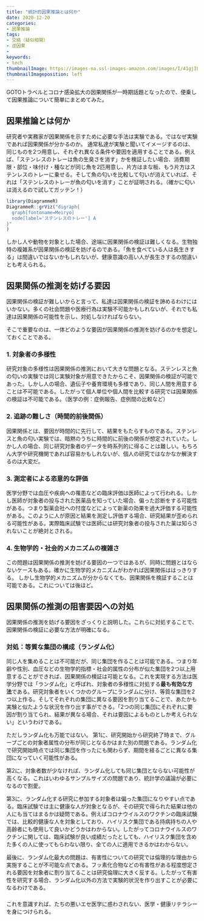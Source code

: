 ```yaml
---
title: "統計的因果推論とは何か"
date: 2020-12-20
categories:
- 因果推論
tags:
- 交絡（疑似相関）
- 逆因果
- 
keywords:
- tech
thumbnailImage: https://images-na.ssl-images-amazon.com/images/I/41gjILj6VVL.jpg
thumbnailImageposition: left
---
```


GOTOトラベルとコロナ感染拡大の因果関係が一時期話題となったので、便乗して因果推論について簡単にまとめてみた。


## 因果推論とは何か
研究者や実務家が因果関係を示すために必要な手法は実験である。ではなぜ実験であれば因果関係が分かるのか。
通常私達が実験と聞いてイメージするのは、同じものを2つ用意し、それぞれ異なる条件や要因を適用することである。例えば、「ステンレスのトレーは魚の生臭さを消す」かを検証したい場合、消費期限・部位・味付け・種などが同じ魚を2匹用意し、片方はまな板、もう片方はステンレスのトレーに乗せる。そして魚の匂いを比較して匂いが消えていれば、それは「ステンレスのトレーが魚の匂いを消す」ことが証明される。（確かに匂いは消えるので試してガッテン！）

```r
library(DiagrammeR)
DiagrammeR::grViz("digraph{
  graph[fontoname=Meiryo]
  node[label='ステンレスのトレー'] A
}"
)
```


しかし人や動物を対象とした場合、途端に因果関係の検証は難しくなる。生物独特の複雑系が因果関係の検証を妨げるのである。「魚を食べている人は長生きする」は間違いではないかもしれないが、健康意識の高い人が長生きするの間違いとも考えられる。

## 因果関係の推測を妨げる要因
因果関係の検証が難しいからと言って、私達は因果関係の検証を諦めるわけにはいかない。多くの社会問題や医療行為は実験不可能かもしれないが、それでも私達は因果関係の可能性を示し、対処しなければならない。

そこで重要なのは、一体どのような要因が因果関係の推測を妨げるのかを想定しておくことである。

### 1. 対象者の多様性
研究対象の多様性は因果関係の推測において大きな問題となる。ステンレスと魚の匂いの実験では同じ実験対象が用意できたからこそ、因果関係の検証が可能であった。しかし人の場合、遺伝子や養育環境も多様であり、同じ人間を用意することは不可能である。したがって個人単位や個人間を比較する研究では因果関係の検証は不可能である。（医学の例：症例報告、症例間の比較など）

### 2. 追跡の難しさ（時間的前後関係）
因果関係とは、要因が時間的に先行して、結果をもたらすものである。ステンレスと魚の匂い実験では、暗黙のうちに時間的に前後の関係が想定されていた。しかし人の場合、同じ研究対象者のデータを時系列的に得ることは難しい。もちろん大学や研究機関であれば容易かもしれないが、個人の研究ではなかなか解決するのは大変だ。

### 3. 測定者による恣意的な評価
医学分野では血圧や疾病への罹患などの臨床評価は医師によって行われる。しかし医師が対象者の投与された医薬品を知っていた場合、偏った診断をする可能性がある。つまり製薬会社への忖度などによって新薬の効果を過大評価する可能性がある。このように人が原因と結果を測定し評価する場合、研究結果が歪められる可能性がある。実際臨床試験では医師には研究対象者の投与された薬は知らされないことが絶対とされる。

### 4. 生物学的・社会的メカニズムの複雑さ
この問題は因果関係の推測を妨げる要因の一つではあるが、同時に問題とはならないケースもある。確かに生物学的メカニズムがわかれば因果関係ははっきりする。
しかし生物学的メカニズムが分からなくても、因果関係を検証することは可能である。これについては後ほど。


## 因果関係の推測の阻害要因への対処
因果関係の推測を妨げる要因をざっくりと説明した。これらに対処することで、因果関係の検証に必要な方法が明確になる。

### 対処：等質な集団の構成（ランダム化）
同じ人を集めることは不可能だが、同じ集団を作ることは可能である。つまり年齢や性別、血圧などの生物学的指標・社会的属性の分布が似た集団を2つ以上用意することができれば、因果関係の検証は可能となる。これを実現する方法は医学分野では「ランダム化」と呼ばれ、対象者の多様性に対処する**最も有効な方法**である。研究対象者をいくつかのグループにランダムに分け、等質な集団を2つ以上作る。そしてそれぞれの集団に異なる要因を割り当てることで、あたかも実験と似たような状況を作り出す事ができる。「2つの同じ集団にそれぞれに要因が割り当てられ、結果が異なる場合、それは要因によるものとしか考えられない」というわけである。

ただしランダム化も万能ではない。
第1に、研究開始から研究終了時まで、グループごとの対象者属性の分布が同じとなるかはまた別の問題である。ランダム化で研究開始時点では同じ集団を作ったにも関わらず、期間を経るごとに異なる集団になっていく可能性がある。

第2に、対象者数が少なければ、ランダム化しても同じ集団とならない可能性が高くなる。これはいわゆるサンプルサイズの問題であり、統計学の議論が必要になるので割愛。

第3に、ランダム化する研究に参加する対象者は偏った集団になりやすい点である。臨床試験では主に健康な人が対象となるが、その研究で得られた結果は他の人にも当てはまるかは疑問である。例えばコロナウイルスのワクチンの臨床試験では、比較的健康な人を対象としており、ハイリスク集団である持病持ちの人や高齢者にも使用して良いかどうかはわからない。したがってコロナウイルスのワクチンに関しては、臨床試験が良い成績だったとしても、ハイリスク集団を含めた多くの人に使ってもらわない限り、全ての人に適用できるかはわからない。

最後に、ランダム化最大の問題は、有害性についての研究では倫理的な理由から実施することが不可能な点である。フッ素化合物などの有害性がある程度想定される要因を対象者に割り当てることは研究倫理に大きく反する。したがって有害性を研究する場合、ランダム化以外の方法で実験的状況を作り出すことが必要になるわけである。

### 









これを意識すれば、たちの悪いエセ医学に惑わされない、医学・健康リテラシーを身につけられる。



